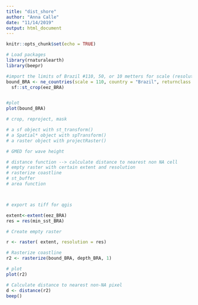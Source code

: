 ```yaml
---
title: "dist_shore"
author: "Anna Calle"
date: "11/14/2019"
output: html_document
---
```


```r
knitr::opts_chunk$set(echo = TRUE)
```

```r
# Load packages
library(rnaturalearth)
library(beepr)
```

```r
#import the limits of Brazil #110, 50, or 10 metters for scale (resolution)
bound_BRA <- ne_countries(scale = 110, country = "Brazil", returnclass = "sf")%>% 
  sf::st_crop(eez_BRA)


#plot
plot(bound_BRA)
```


```r
# crop, reproject, mask

# a sf object with st_transform()
# a Spatial* object with spTransform()
# a raster object with projectRaster()

# GMED for wave height

# distance function --> calculate distance to nearest non NA cell
# empty raster with certain extent and resolution
# rasterize coastline
# st_buffer
# area function



# export as tiff for qgis

extent<-extent(eez_BRA)
res = res(min_sst_BRA)

```

```r
# Create empty raster

r <- raster( extent, resolution = res)

# Rasterize coastline
r2 <- rasterize(bound_BRA, depth_BRA, 1)

# plot
plot(r2)

# Calculate distance to nearest non-NA pixel
d <- distance(r2)
beep()


```


